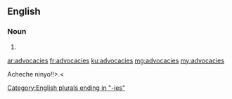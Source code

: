 ==English==

===Noun===
{{head|en|noun plural form}}

# {{plural of|advocacy|lang=en}}

[[Category:English plurals ending in "-ies"]]

[[ar:advocacies]]
[[fr:advocacies]]
[[ku:advocacies]]
[[mg:advocacies]]
[[my:advocacies]]


Acheche ninyo!!>.<